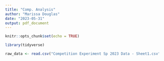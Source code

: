 ---
title: "Comp. Analysis"
author: "Marissa Douglas"
date: "2023-05-31"
output: pdf_document
---

```{r setup, include=FALSE}
knitr::opts_chunk$set(echo = TRUE)
```


```{r}
library(tidyverse)
```


```{r}
raw_data <- read.csv("Competition Experiment Sp 2023 Data - Sheet1.csv")
```

